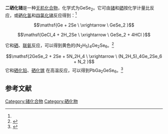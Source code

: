 {{Chembox
| Name = 
| NameEn = germanium diselenide
| ImageFile = 
|  ImageSize = 
|  ImageAlt = 
| IUPACName = 
| IUPACNameZh = 
| OtherNames = 硒化锗<br>硒化锗(IV)
| Section1 = {{Chembox Identifiers
|   CASNo = 12065-11-1
|   CASNo_Ref = {{cascite|correct|CAS}}
|   PubChem = 
|   SMILES =  }}
| Section2 = {{Chembox Properties
| Ge=1 | Se=2
|   Appearance = 黄色晶体
|   Density = 4.56±0.02 g·cm<sup>−3</sup><ref name=Iva />
|   MeltingPt = 707±3 °C<ref name=Iva>Ivanov-Emin, B. N. Germanium selenides. ''Zhurnal Obshchei Khimii'', 1940. 10: 1813-1818. ISSN: 0044-460X.</ref>
|   BoilingPt = 
|   Solubility =  }}
| Section8 = {{Chembox Related
|  OtherAnions = [[二氧化锗|二氧化锗]]<br>[[二硫化锗|二硫化锗]]<br>[[二碲化锗|二碲化锗]]
|  OtherCations = [[二硒化碳|二硒化碳]]<br>[[二硒化硅|二硒化硅]]<br>[[二硒化锡|二硒化锡]]<br>[[二硒化铅|二硒化铅]]<!-- Pb(2+)Se2(2−) -->
|  OtherCpds = }}
}}
'''二硒化锗'''是一种[[无机化合物|无机化合物]]，化学式为GeSe<sub>2</sub>。它可由[[锗|锗]]和[[硒|硒]]按化学计量比反应，或[[硒化氢|硒化氢]]和[[四氯化锗|四氯化锗]]反应得到：<ref name=Iva />
:<math>\mathsf{Ge + 2Se \ \xrightarrow \ GeSe_2 }</math>
:<math>\mathsf{GeCl_4 + 2H_2Se \ \xrightarrow \ GeSe_2 + 4HCl }</math>

它和[[硒|硒]]、[[联氨|联氨]]反应，可以得到黄色的(N<sub>2</sub>H<sub>5</sub>)<sub>4</sub>Ge<sub>2</sub>Se<sub>6</sub>。<ref>{{cite journal|journal=Inorganic Chemistry|volume=44|issue=10|language=en|issn=0020-1669|date=2005-05|pages=3755–3761|doi=10.1021/ic048276l|url=https://pubs.acs.org/doi/10.1021/ic048276l|title=Synthesis, Structure, and Thermal Properties of Soluble Hydrazinium Germanium(IV) and Tin(IV) Selenide Salts|accessdate=2021-01-23|author=David B. Mitzi}}</ref>
:<math>\mathsf{2GeSe_2 + 2Se + 5N_2H_4 \ \xrightarrow \ (N_2H_5)_4Ge_2Se_6 + N_2 }</math>
它和[[硒化铅|硒化铅]]、[[硒化镓|硒化镓]]<!-- Ga2Se3 -->在高温反应，可以得到PbGa<sub>2</sub>GeSe<sub>6</sub>。<ref>{{cite journal|journal=Crystal Growth & Design|volume=19|issue=8|language=en|issn=1528-7483|date=2019-08-07|pages=4224–4228|doi=10.1021/acs.cgd.9b00118|url=https://pubs.acs.org/doi/10.1021/acs.cgd.9b00118|title=Crystal Growth and Characterization of a New Quaternary Chalcogenide Nonlinear Crystal for the Mid-Infrared: PbGa 2 GeSe 6|accessdate=2021-01-23|author=Valeriy V. Badikov, Dmitrii V. Badikov, Li Wang, Galina S. Shevyrdyaeva, Vladimir L. Panyutin, Anna A. Fintisova, Svetlana G. Sheina, Valentin Petrov|archive-date=2021-07-26|archive-url=https://web.archive.org/web/20210726055538/https://pubs.acs.org/doi/10.1021/acs.cgd.9b00118}}</ref>

==参考文献==
{{reflist}}

{{锗化合物}}
{{硒化物}}

[[Category:锗化合物|Category:锗化合物]]
[[Category:硒化物|Category:硒化物]]